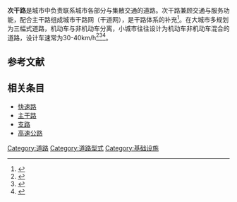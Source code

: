'''次干路'''是城市中负责联系城市各部分与集散交通的道路。次干路兼顾交通与服务功能，配合主干路组成城市干路网（干道网），是干路体系的补充<ref>{{Cite book|title=市政公用工程管理与实务|last=丁士昭|first=|publisher=中国建筑工业出版社|year=2012|isbn=|location=北京|pages=}}</ref>。在大城市多规划为三幅式道路，机动车与非机动车分离，小城市往往设计为机动车非机动车混合的道路，设计车速常为30-40km/h<ref>{{Cite web|title=请画图解释高速公路、快速路、主干路、次干路、支路的区别与联系 -答疑解惑-广联达服务新干线|url=https://www.fwxgx.com/questions/1111941|accessdate=2020-11-28|work=www.fwxgx.com|archive-date=2020-12-20|archive-url=https://web.archive.org/web/20201220040008/https://www.fwxgx.com/questions/1111941|dead-url=no}}</ref><ref>{{Cite web|title=住房城乡建设部关于发布行业标准《城市道路工程设计规范》局部修订的公告|url=http://www.mohurd.gov.cn/wjfb/201607/t20160712_228082.html|accessdate=|author=住房和城乡建设部信息公开|date=2016-06-28|format=|publisher=中华人民共和国住房和城乡建设部|language=|archive-date=2020年12月8日|archive-url=https://web.archive.org/web/20201208112926/http://www.mohurd.gov.cn/wjfb/201607/t20160712_228082.html|dead-url=no}}</ref><ref>{{Cite web|title=城市道路工程设计规范(2016版)|url=https://wenku.baidu.com/view/10bfec74a7c30c22590102020740be1e640ecc46.html|accessdate=2020-11-28|author=|date=|format=|work=wenku.baidu.com|publisher=住房和城乡建设部|language=|archive-date=2020-12-06|archive-url=https://web.archive.org/web/20201206232928/https://wenku.baidu.com/view/10bfec74a7c30c22590102020740be1e640ecc46.html|dead-url=no}}</ref>。

== 参考文献 ==
<references />

== 相关条目 ==

* [[快速路|快速路]]
* [[主干道|主干路]]
* [[支路_(城市道路)|支路]]
* [[高速公路|高速公路]]

{{Transp-stub}}
[[Category:道路|Category:道路]]
[[Category:道路型式|Category:道路型式]]
[[Category:基础设施|Category:基础设施]]
